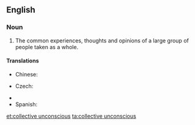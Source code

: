 ==English==
{{wikipedia}}
===Noun===
{{en-noun|-|sg=[[collective]] [[unconscious]]}}

# {{psychology}} The common experiences, thoughts and opinions of a large group of people taken as a whole.

====Translations====
{{trans-top|experience of human species}}
* Chinese:
*: {{trreq|Mandarin}}
* Czech: {{t-|cs|kolektivní nevědomí|n}}
{{trans-mid}}
* {{trreq|Finnish}}
* Spanish: {{t|es|inconsciente colectivo|m}}
{{trans-bottom}}

[[et:collective unconscious]]
[[ta:collective unconscious]]